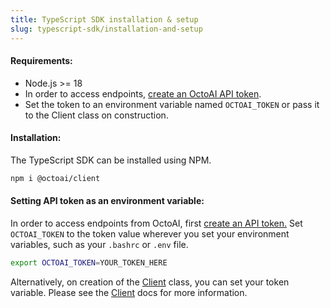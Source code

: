 ```yaml
---
title: TypeScript SDK installation & setup
slug: typescript-sdk/installation-and-setup
---
```



#### Requirements:

* Node.js >= 18
* In order to access endpoints, [create an OctoAI API token](../getting-started/how-to-create-an-octoai-access-token.mdx).
* Set the token to an environment variable named `OCTOAI_TOKEN` or pass it to the Client class on construction.

#### Installation:

The TypeScript SDK can be installed using NPM.

```bash bash
npm i @octoai/client
```

#### Setting API token as an environment variable:

In order to access endpoints from OctoAI, first [create an API token.](../getting-started/how-to-create-an-octoai-access-token.mdx) Set `OCTOAI_TOKEN` to the token value wherever you set your environment variables, such as your `.bashrc` or `.env` file.  

```bash bash
export OCTOAI_TOKEN=YOUR_TOKEN_HERE
```

Alternatively, on creation of the [Client](https://octoml.github.io/octoai-typescript-sdk/classes/Client.html) class, you can set your token variable. Please see the [Client](https://octoml.github.io/octoai-typescript-sdk/classes/Client.html) docs for more information.